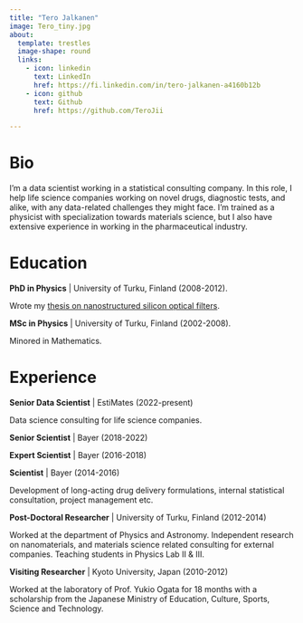```yaml
---
title: "Tero Jalkanen"
image: Tero_tiny.jpg
about:
  template: trestles
  image-shape: round
  links:
    - icon: linkedin
      text: LinkedIn
      href: https://fi.linkedin.com/in/tero-jalkanen-a4160b12b
    - icon: github
      text: Github
      href: https://github.com/TeroJii

---
```


# Bio

I'm a data scientist working in a statistical consulting company. In this role, I help life science companies working on novel drugs, diagnostic tests, and alike, with any data-related challenges they might face. I'm trained as a physicist with specialization towards materials science, but I also have extensive experience in working in the pharmaceutical industry.

# Education

**PhD in Physics** | University of Turku, Finland (2008-2012).

Wrote my [thesis on nanostructured silicon optical filters](publications.qmd#thesis).

**MSc in Physics** | University of Turku, Finland (2002-2008).

Minored in Mathematics.

# Experience

**Senior Data Scientist** | EstiMates (2022-present)

Data science consulting for life science companies.

**Senior Scientist** | Bayer (2018-2022)

**Expert Scientist** | Bayer (2016-2018)

**Scientist** | Bayer (2014-2016)

Development of long-acting drug delivery formulations, internal statistical consultation, project management etc.

**Post-Doctoral Researcher** | University of Turku, Finland (2012-2014)

Worked at the department of Physics and Astronomy. Independent research on nanomaterials, and materials science related consulting for external companies. Teaching students in Physics Lab II & III.

**Visiting Researcher** | Kyoto University, Japan (2010-2012)

Worked at the laboratory of Prof. Yukio Ogata for 18 months with a scholarship from the Japanese Ministry of Education, Culture, Sports, Science and Technology.